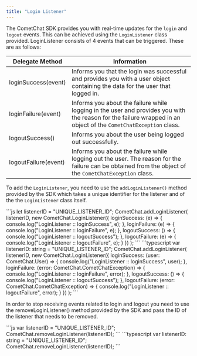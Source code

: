 ```yaml
---
title: "Login Listener"
---
```




The CometChat SDK provides you with real-time updates for the `login` and `logout` events. This can be achieved using the `LoginListener` class provided. LoginListener consists of 4 events that can be triggered. These are as follows:

| Delegate Method      | Information                                                                                                                                                      |
| -------------------- | ---------------------------------------------------------------------------------------------------------------------------------------------------------------- |
| loginSuccess(event)  | Informs you that the login was successful and provides you with a user object containing the data for the user that logged in.                                   |
| loginFailure(event)  | Informs you about the failure while logging in the user and provides you with the reason for the failure wrapped in an object of the `CometChatException` class. |
| logoutSuccess()      | Informs you about the user being logged out successfully.                                                                                                        |
| logoutFailure(event) | Informs you about the failure while logging out the user. The reason for the failure can be obtained from the object of the `CometChatException` class.          |

To add the `LoginListener`, you need to use the `addLoginListener()` method provided by the SDK which takes a unique identifier for the listener and of the the `LoginListener` class itself.

<Tabs>
<Tab title="JavaScript">
```js
  let listenerID = "UNIQUE_LISTENER_ID";
  CometChat.addLoginListener(
      listenerID,
      new CometChat.LoginListener({
          loginSuccess: (e) => {
              console.log("LoginListener :: loginSuccess", e);
          },
          loginFailure: (e) => {
              console.log("LoginListener :: loginFailure", e);
          },
          logoutSuccess: () => {
              console.log("LoginListener :: logoutSuccess");
          },
          logoutFailure: (e) => {
              console.log("LoginListener :: logoutFailure", e);
          }
      })
  );
```

</Tab>

<Tab title="TypeScript">
```typescript
  var listenerID: string = "UNIQUE_LISTENER_ID";
  CometChat.addLoginListener(
      listenerID,
      new CometChat.LoginListener({
          loginSuccess: (user: CometChat.User) => {
              console.log("LoginListener :: loginSuccess", user);
          },
          loginFailure: (error: CometChat.CometChatException) => {
              console.log("LoginListener :: loginFailure", error);
          },
          logoutSuccess: () => {
              console.log("LoginListener :: logoutSuccess");
          },
          logoutFailure: (error: CometChat.CometChatException) => {
              console.log("LoginListener :: logoutFailure", error);
          }
      })
  );
```

</Tab>

</Tabs>

In order to stop receiving events related to login and logout you need to use the removeLoginListener() method provided by the SDK and pass the ID of the listener that needs to be removed.

<Tabs>
<Tab title="JavaScript">
```js
  var listenerID = "UNIQUE_LISTENER_ID";
  CometChat.removeLoginListener(listenerID);
```

</Tab>

<Tab title="TypeScript">
```typescript
  var listenerID: string = "UNIQUE_LISTENER_ID";
  CometChat.removeLoginListener(listenerID);
```

</Tab>

</Tabs>
